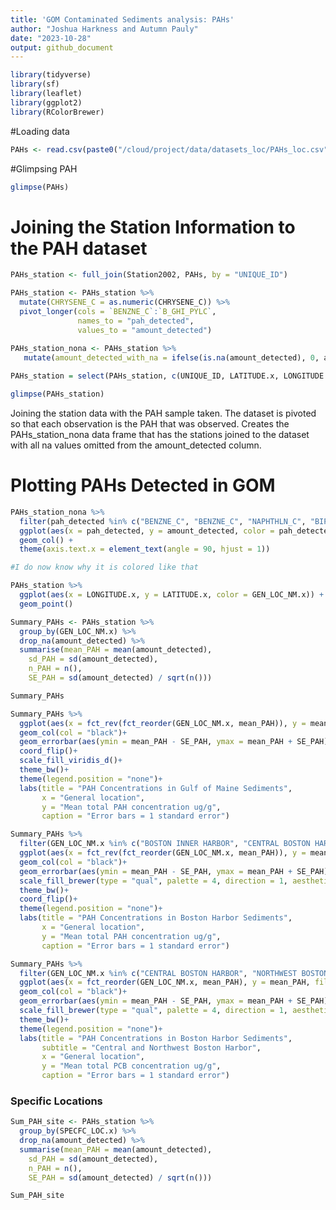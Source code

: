 ```yaml
---
title: 'GOM Contaminated Sediments analysis: PAHs'
author: "Joshua Harkness and Autumn Pauly"
date: "2023-10-28"
output: github_document
---
```


```r
library(tidyverse)
library(sf)
library(leaflet)
library(ggplot2)
library(RColorBrewer)

```

#Loading data
```r
PAHs <- read.csv(paste0("/cloud/project/data/datasets_loc/PAHs_loc.csv"), header = T)
```

#Glimpsing PAH
```r
glimpse(PAHs)
```

# Joining the Station Information to the PAH dataset
```r

PAHs_station <- full_join(Station2002, PAHs, by = "UNIQUE_ID")

PAHs_station <- PAHs_station %>%
  mutate(CHRYSENE_C = as.numeric(CHRYSENE_C)) %>%
  pivot_longer(cols = `BENZNE_C`:`B_GHI_PYLC`, 
               names_to = "pah_detected", 
               values_to = "amount_detected")
  
PAHs_station_nona <- PAHs_station %>%
   mutate(amount_detected_with_na = ifelse(is.na(amount_detected), 0, amount_detected))

PAHs_station = select(PAHs_station, c(UNIQUE_ID, LATITUDE.x, LONGITUDE.x, SOUNDING_M.x, QUAD_NAME.x, GEN_LOC_NM.x, SPECFC_LOC.x, AREA_CODE.x, SAMP_DATE1.x, TO_SMP_DT2.x, DPTH_N_COR.x, DPTH_CODE.x, COR_GRB_CD.x, pah_detected, amount_detected))

glimpse(PAHs_station)

```
Joining the station data with the PAH sample taken. The dataset is pivoted so that each observation is the PAH that was observed. Creates the PAHs_station_nona data frame that has the stations joined to the dataset with all na values omitted from the amount_detected column. 

# Plotting PAHs Detected in GOM
``` r

PAHs_station_nona %>%
  filter(pah_detected %in% c("BENZNE_C", "BENZNE_C", "NAPHTHLN_C", "BIPHENYL_C", "ACNPHTHN_C", "ACNPHTYL_C", "FLUORENE_C", "PHNANTHR_C", "ANTHRACN_C", "PYRENE_C", "FLORNTHN_C", "CHRYSENE_C", "PERYLENE_C")) %>%
  ggplot(aes(x = pah_detected, y = amount_detected, color = pah_detected)) +
  geom_col() + 
  theme(axis.text.x = element_text(angle = 90, hjust = 1))

#I do now know why it is colored like that

```

``` r

PAHs_station %>%
  ggplot(aes(x = LONGITUDE.x, y = LATITUDE.x, color = GEN_LOC_NM.x)) + 
  geom_point()

```

``` r
Summary_PAHs <- PAHs_station %>%
  group_by(GEN_LOC_NM.x) %>%
  drop_na(amount_detected) %>%
  summarise(mean_PAH = mean(amount_detected),
    sd_PAH = sd(amount_detected),
    n_PAH = n(),
    SE_PAH = sd(amount_detected) / sqrt(n()))

Summary_PAHs

```

``` r
Summary_PAHs %>%
  ggplot(aes(x = fct_rev(fct_reorder(GEN_LOC_NM.x, mean_PAH)), y = mean_PAH, fill = GEN_LOC_NM.x))+
  geom_col(col = "black")+
  geom_errorbar(aes(ymin = mean_PAH - SE_PAH, ymax = mean_PAH + SE_PAH), width = 0.2)+
  coord_flip()+
  scale_fill_viridis_d()+
  theme_bw()+
  theme(legend.position = "none")+
  labs(title = "PAH Concentrations in Gulf of Maine Sediments",
       x = "General location",
       y = "Mean total PAH concentration ug/g",
       caption = "Error bars = 1 standard error")
```
```r
Summary_PAHs %>%
  filter(GEN_LOC_NM.x %in% c("BOSTON INNER HARBOR", "CENTRAL BOSTON HARBOR", "SOUTHEAST BOSTON HARBOR", "NORTHWEST BOSTON HARBOR")) %>%
  ggplot(aes(x = fct_rev(fct_reorder(GEN_LOC_NM.x, mean_PAH)), y = mean_PAH, fill = GEN_LOC_NM.x))+
  geom_col(col = "black")+
  geom_errorbar(aes(ymin = mean_PAH - SE_PAH, ymax = mean_PAH + SE_PAH), width = 0.2)+
  scale_fill_brewer(type = "qual", palette = 4, direction = 1, aesthetics = "fill")+
  theme_bw()+
  coord_flip()+
  theme(legend.position = "none")+
  labs(title = "PAH Concentrations in Boston Harbor Sediments",
       x = "General location",
       y = "Mean total PAH concentration ug/g",
       caption = "Error bars = 1 standard error")
```
```r
Summary_PAHs %>%
  filter(GEN_LOC_NM.x %in% c("CENTRAL BOSTON HARBOR", "NORTHWEST BOSTON HARBOR")) %>%
  ggplot(aes(x = fct_reorder(GEN_LOC_NM.x, mean_PAH), y = mean_PAH, fill = GEN_LOC_NM.x))+
  geom_col(col = "black")+
  geom_errorbar(aes(ymin = mean_PAH - SE_PAH, ymax = mean_PAH + SE_PAH), width = 0.2)+
  scale_fill_brewer(type = "qual", palette = 4, direction = 1, aesthetics = "fill")+
  theme_bw()+
  theme(legend.position = "none")+
  labs(title = "PAH Concentrations in Boston Harbor Sediments",
       subtitle = "Central and Northwest Boston Harbor",
       x = "General location",
       y = "Mean total PCB concentration ug/g",
       caption = "Error bars = 1 standard error")
```

### Specific Locations


```r
Sum_PAH_site <- PAHs_station %>%
  group_by(SPECFC_LOC.x) %>%
  drop_na(amount_detected) %>%
  summarise(mean_PAH = mean(amount_detected),
    sd_PAH = sd(amount_detected),
    n_PAH = n(),
    SE_PAH = sd(amount_detected) / sqrt(n()))

Sum_PAH_site
```
